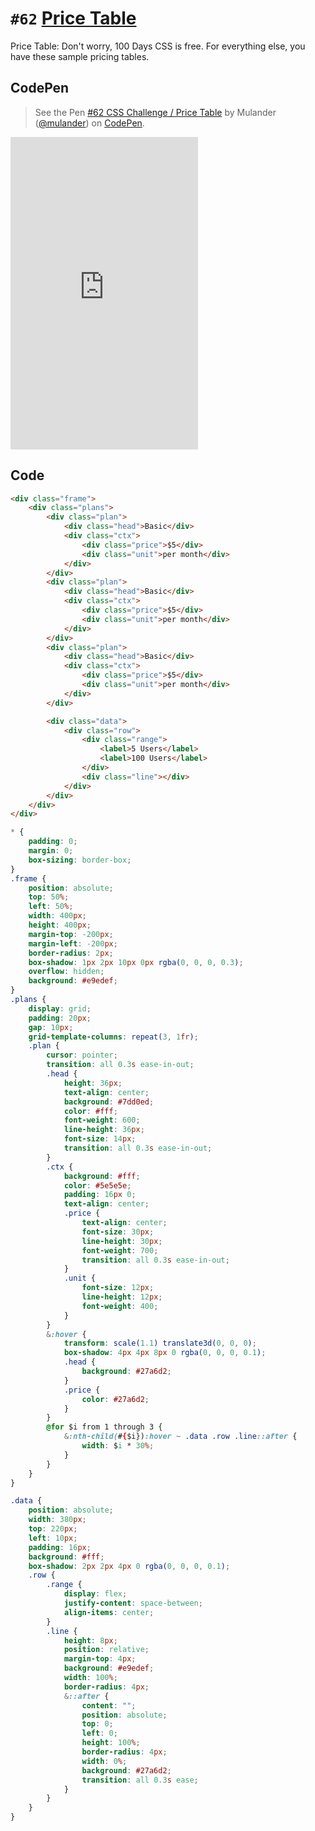 
<Meta />

# `#62` [Price Table](https://100dayscss.com/days/62/)

Price Table: Don&#x27;t worry, 100 Days CSS is free. For everything else, you have these sample pricing tables.

## CodePen

> See the Pen [#62 CSS Challenge / Price Table](https://codepen.io/mulander/pen/dywWdWx)
by Mulander ([@mulander](https://codepen.io/mulander))
on [CodePen](https://codepen.io).

<iframe
  height="500"
  className="w-full my-10 bg-gray-200"
  scrolling="no"
  title="#62 CSS Challenge / Price Table"
  src="https://codepen.io/mulander/embed/dywWdWx?default-tab=html%2Cresult"
  frameBorder="no"
  loading="lazy"
  allowtransparency="true"
  allowFullScreen={true}
>

</iframe>

## Code

```html
<div class="frame">
	<div class="plans">
		<div class="plan">
			<div class="head">Basic</div>
			<div class="ctx">
				<div class="price">$5</div>
				<div class="unit">per month</div>
			</div>
		</div>
		<div class="plan">
			<div class="head">Basic</div>
			<div class="ctx">
				<div class="price">$5</div>
				<div class="unit">per month</div>
			</div>
		</div>
		<div class="plan">
			<div class="head">Basic</div>
			<div class="ctx">
				<div class="price">$5</div>
				<div class="unit">per month</div>
			</div>
		</div>

		<div class="data">
			<div class="row">
				<div class="range">
					<label>5 Users</label>
					<label>100 Users</label>
				</div>
				<div class="line"></div>
			</div>
		</div>
	</div>
</div>
```

```css
* {
	padding: 0;
	margin: 0;
	box-sizing: border-box;
}
.frame {
	position: absolute;
	top: 50%;
	left: 50%;
	width: 400px;
	height: 400px;
	margin-top: -200px;
	margin-left: -200px;
	border-radius: 2px;
	box-shadow: 1px 2px 10px 0px rgba(0, 0, 0, 0.3);
	overflow: hidden;
	background: #e9edef;
}
.plans {
	display: grid;
	padding: 20px;
	gap: 10px;
	grid-template-columns: repeat(3, 1fr);
	.plan {
		cursor: pointer;
		transition: all 0.3s ease-in-out;
		.head {
			height: 36px;
			text-align: center;
			background: #7dd0ed;
			color: #fff;
			font-weight: 600;
			line-height: 36px;
			font-size: 14px;
			transition: all 0.3s ease-in-out;
		}
		.ctx {
			background: #fff;
			color: #5e5e5e;
			padding: 16px 0;
			text-align: center;
			.price {
				text-align: center;
				font-size: 30px;
				line-height: 30px;
				font-weight: 700;
				transition: all 0.3s ease-in-out;
			}
			.unit {
				font-size: 12px;
				line-height: 12px;
				font-weight: 400;
			}
		}
		&:hover {
			transform: scale(1.1) translate3d(0, 0, 0);
			box-shadow: 4px 4px 8px 0 rgba(0, 0, 0, 0.1);
			.head {
				background: #27a6d2;
			}
			.price {
				color: #27a6d2;
			}
		}
		@for $i from 1 through 3 {
			&:nth-child(#{$i}):hover ~ .data .row .line::after {
				width: $i * 30%;
			}
		}
	}
}

.data {
	position: absolute;
	width: 380px;
	top: 220px;
	left: 10px;
	padding: 16px;
	background: #fff;
	box-shadow: 2px 2px 4px 0 rgba(0, 0, 0, 0.1);
	.row {
		.range {
			display: flex;
			justify-content: space-between;
			align-items: center;
		}
		.line {
			height: 8px;
			position: relative;
			margin-top: 4px;
			background: #e9edef;
			width: 100%;
			border-radius: 4px;
			&::after {
				content: "";
				position: absolute;
				top: 0;
				left: 0;
				height: 100%;
				border-radius: 4px;
				width: 0%;
				background: #27a6d2;
				transition: all 0.3s ease;
			}
		}
	}
}
```